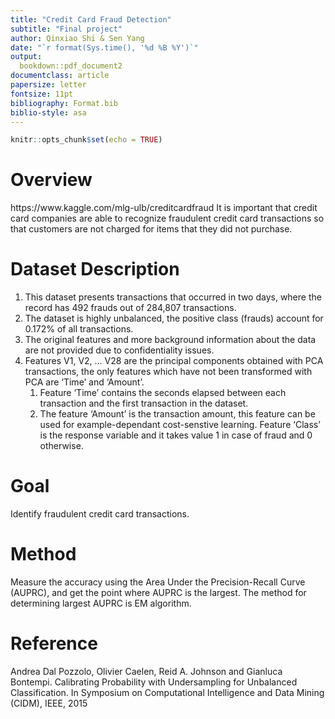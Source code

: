 ```yaml
---
title: "Credit Card Fraud Detection"
subtitle: "Final project"
author: Qinxiao Shi & Sen Yang
date: "`r format(Sys.time(), '%d %B %Y')`"
output:
  bookdown::pdf_document2
documentclass: article
papersize: letter
fontsize: 11pt
bibliography: Format.bib
biblio-style: asa
---
```

```r
knitr::opts_chunk$set(echo = TRUE)
```

# Overview
https://www.kaggle.com/mlg-ulb/creditcardfraud
It is important that credit card companies are able to recognize fraudulent credit card transactions so that customers are not charged for items that they did not purchase. 

# Dataset Description
1.	This dataset presents transactions that occurred in two days, where the record has 492 frauds out of 284,807 transactions. 
2.	The dataset is highly unbalanced, the positive class (frauds) account for 0.172% of all transactions. 
3.	The original features and more background information about the data are not provided due to confidentiality issues. 
4.	Features V1, V2, ... V28 are the principal components obtained with PCA transactions, the only features which have not been transformed with PCA are 'Time' and 'Amount'. 
    1)	Feature 'Time' contains the seconds elapsed between each transaction and the first transaction in the dataset. 
    2)	The feature 'Amount' is the transaction amount, this feature can be used for example-dependant cost-senstive learning. Feature 'Class' is the response variable and it takes value 1 in case of fraud and 0 otherwise.
    
# Goal
Identify fraudulent credit card transactions.

# Method
Measure the accuracy using the Area Under the Precision-Recall Curve (AUPRC), and get the point where AUPRC is the largest.
The method for determining largest AUPRC is EM algorithm.

# Reference
Andrea Dal Pozzolo, Olivier Caelen, Reid A. Johnson and Gianluca Bontempi. Calibrating Probability with Undersampling for Unbalanced Classification. In Symposium on Computational Intelligence and Data Mining (CIDM), IEEE, 2015